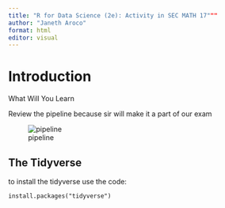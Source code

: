 ```yaml
---
title: "R for Data Science (2e): Activity in SEC MATH 17"""
author: "Janeth Aroco"
format: html
editor: visual
---
```


# Introduction

What Will You Learn

Review the pipeline because sir will make it a part of our exam

![pipeline](rfords1.png)

## The Tidyverse

to install the tidyverse use the code:

`install.packages("tidyverse")`
